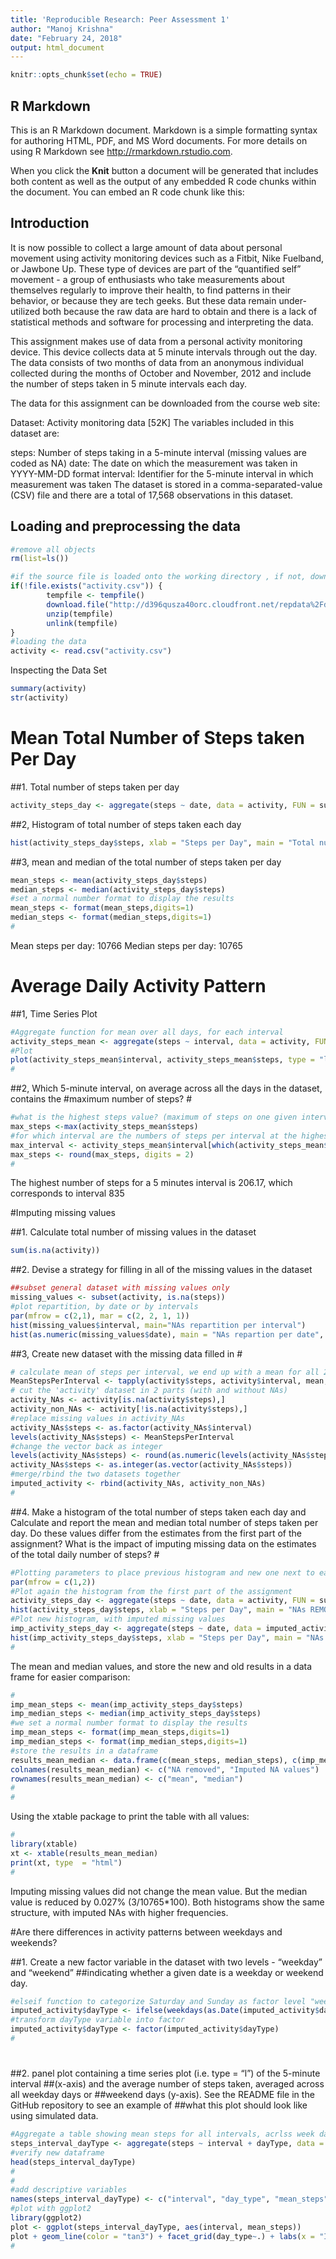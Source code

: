 ---
title: 'Reproducible Research: Peer Assessment 1'
author: "Manoj Krishna"
date: "February 24, 2018"
output: html_document
---

```{r setup, include=FALSE}
knitr::opts_chunk$set(echo = TRUE)
```

## R Markdown

This is an R Markdown document. Markdown is a simple formatting syntax for authoring HTML, PDF, and MS Word documents. For more details on using R Markdown see <http://rmarkdown.rstudio.com>.

When you click the **Knit** button a document will be generated that includes both content as well as the output of any embedded R code chunks within the document. You can embed an R code chunk like this:

## Introduction
It is now possible to collect a large amount of data about personal movement using activity monitoring devices such as a Fitbit, Nike Fuelband, or Jawbone Up. These type of devices are part of the "quantified self" movement - a group of enthusiasts who take measurements about themselves regularly to improve their health, to find patterns in their behavior, or because they are tech geeks. But these data remain under-utilized both because the raw data are hard to obtain and there is a lack of statistical methods and software for processing and interpreting the data.

This assignment makes use of data from a personal activity monitoring device. This device collects data at 5 minute intervals through out the day. The data consists of two months of data from an anonymous individual collected during the months of October and November, 2012 and include the number of steps taken in 5 minute intervals each day.

The data for this assignment can be downloaded from the course web site:

Dataset: Activity monitoring data [52K]
The variables included in this dataset are:

steps: Number of steps taking in a 5-minute interval (missing values are coded as NA)
date: The date on which the measurement was taken in YYYY-MM-DD format
interval: Identifier for the 5-minute interval in which measurement was taken
The dataset is stored in a comma-separated-value (CSV) file and there are a total of 17,568 observations in this dataset.

## Loading and preprocessing the data


```{r Loading}
#remove all objects
rm(list=ls())

#if the source file is loaded onto the working directory , if not, downlaod and unzip the file:
if(!file.exists("activity.csv")) {
        tempfile <- tempfile()
        download.file("http://d396qusza40orc.cloudfront.net/repdata%2Fdata%2Factivity.zip",destfile = tempfile)
        unzip(tempfile)
        unlink(tempfile)
}
#loading the data
activity <- read.csv("activity.csv")
```

Inspecting the Data Set
```{r summary, echo=TRUE}
summary(activity)
str(activity)
```


# Mean Total Number of Steps taken Per Day

##1. Total number of steps taken per day
```{r total number of steps, echo=TRUE}
activity_steps_day <- aggregate(steps ~ date, data = activity, FUN = sum, na.rm = TRUE)
```


##2, Histogram of total number of steps taken each day
```{r Histogram, echo=TRUE}
hist(activity_steps_day$steps, xlab = "Steps per Day", main = "Total number of steps taken per day", col = "wheat")
```


##3, mean and median of the total number of steps taken per day

```{r Mean and Median, echo=TRUE}
mean_steps <- mean(activity_steps_day$steps)
median_steps <- median(activity_steps_day$steps)
#set a normal number format to display the results
mean_steps <- format(mean_steps,digits=1)
median_steps <- format(median_steps,digits=1)
#
```
Mean steps per day: 10766
Median steps per day: 10765

# Average Daily Activity Pattern

##1, Time Series Plot

```{r Time Series Plot, echo=TRUE}
#Aggregate function for mean over all days, for each interval
activity_steps_mean <- aggregate(steps ~ interval, data = activity, FUN = mean, na.rm = TRUE)
#Plot
plot(activity_steps_mean$interval, activity_steps_mean$steps, type = "l", col = "tan3", xlab = "Intervals", ylab = "Total steps per interval", main = "Number of steps per interval (averaged) (NA removed)")
#
```


##2, Which 5-minute interval, on average across all the days in the dataset, contains the #maximum number of steps?
#
```{r 5 Minute Interval, echo=TRUE}
#what is the highest steps value? (maximum of steps on one given interval)
max_steps <-max(activity_steps_mean$steps)
#for which interval are the numbers of steps per interval at the highest?
max_interval <- activity_steps_mean$interval[which(activity_steps_mean$steps == max_steps)]
max_steps <- round(max_steps, digits = 2)
#
```
The highest number of steps for a 5 minutes interval is 206.17,
which corresponds to interval 835

#Imputing missing values

##1. Calculate total number of missing values in the dataset
```{r Missing Values, echo=TRUE}
sum(is.na(activity))

```


##2. Devise a strategy for filling in all of the missing values in the dataset
```{r filling missing valules, echo=TRUE}
##subset general dataset with missing values only
missing_values <- subset(activity, is.na(steps))
#plot repartition, by date or by intervals
par(mfrow = c(2,1), mar = c(2, 2, 1, 1))
hist(missing_values$interval, main="NAs repartition per interval")
hist(as.numeric(missing_values$date), main = "NAs repartion per date", breaks = 61)

```


##3, Create new dataset with the missing data filled in
#
```{r Missing data set, echo=TRUE}
# calculate mean of steps per interval, we end up with a mean for all 288 intervals
MeanStepsPerInterval <- tapply(activity$steps, activity$interval, mean, na.rm = TRUE)
# cut the 'activity' dataset in 2 parts (with and without NAs)
activity_NAs <- activity[is.na(activity$steps),]
activity_non_NAs <- activity[!is.na(activity$steps),]
#replace missing values in activity_NAs
activity_NAs$steps <- as.factor(activity_NAs$interval)
levels(activity_NAs$steps) <- MeanStepsPerInterval
#change the vector back as integer 
levels(activity_NAs$steps) <- round(as.numeric(levels(activity_NAs$steps)))
activity_NAs$steps <- as.integer(as.vector(activity_NAs$steps))
#merge/rbind the two datasets together
imputed_activity <- rbind(activity_NAs, activity_non_NAs)
#
```


##4. Make a histogram of the total number of steps taken each day and Calculate and report the mean and median total number of steps taken per day. Do these values differ from the estimates from the first part of the assignment? What is the impact of imputing missing data on the estimates of the total daily number of steps?
#
```{r Making histogram, echo=TRUE}
#Plotting parameters to place previous histogram and new one next to each other
par(mfrow = c(1,2))
#Plot again the histogram from the first part of the assignment
activity_steps_day <- aggregate(steps ~ date, data = activity, FUN = sum, na.rm = TRUE)
hist(activity_steps_day$steps, xlab = "Steps per Day", main = "NAs REMOVED - Total steps/day", col = "wheat")
#Plot new histogram, with imputed missing values
imp_activity_steps_day <- aggregate(steps ~ date, data = imputed_activity, FUN = sum, na.rm = TRUE)
hist(imp_activity_steps_day$steps, xlab = "Steps per Day", main = "NAs IMPUTED - Total steps/day", col = "wheat")
#
```


The mean and median values, and store the new and old results in a data frame for easier comparison:
```{r Old Mean and Median, echo=TRUE}
#
imp_mean_steps <- mean(imp_activity_steps_day$steps)
imp_median_steps <- median(imp_activity_steps_day$steps)
#we set a normal number format to display the results
imp_mean_steps <- format(imp_mean_steps,digits=1)
imp_median_steps <- format(imp_median_steps,digits=1)
#store the results in a dataframe
results_mean_median <- data.frame(c(mean_steps, median_steps), c(imp_mean_steps, imp_median_steps))
colnames(results_mean_median) <- c("NA removed", "Imputed NA values")
rownames(results_mean_median) <- c("mean", "median")
#
#
```

Using the xtable package to print the table with all values:
```{r xtable, echo=TRUE}
#
library(xtable)
xt <- xtable(results_mean_median)
print(xt, type  = "html")
#
```

Imputing missing values did not change the mean value. But the median value is reduced  by 0.027% (3/10765*100).
Both histograms show the same structure, with imputed NAs with higher frequencies.


#Are there differences in activity patterns between weekdays and weekends?

##1. Create a new factor variable in the dataset with two levels - "weekday" and "weekend" ##indicating whether a given date is a weekday or weekend day.
```{r New Factor variable, echo=TRUE}
#elseif function to categorize Saturday and Sunday as factor level "weekend", all the rest as "weekday"
imputed_activity$dayType <- ifelse(weekdays(as.Date(imputed_activity$date)) == "Samstag" | weekdays(as.Date(imputed_activity$date)) == "Sonntag", "weekend", "weekday")
#transform dayType variable into factor
imputed_activity$dayType <- factor(imputed_activity$dayType)
#
```
#


##2. panel plot containing a time series plot (i.e. type = "l") of the 5-minute interval ##(x-axis) and the average number of steps taken, averaged across all weekday days or ##weekend days (y-axis). See the README file in the GitHub repository to see an example of ##what this plot should look like using simulated data.
```{r Create Panel Plots, echo=TRUE}
#Aggregate a table showing mean steps for all intervals, acrlss week days and weekend days
steps_interval_dayType <- aggregate(steps ~ interval + dayType, data = imputed_activity, FUN = mean)
#verify new dataframe 
head(steps_interval_dayType)
#
#
#add descriptive variables
names(steps_interval_dayType) <- c("interval", "day_type", "mean_steps")
#plot with ggplot2
library(ggplot2)
plot <- ggplot(steps_interval_dayType, aes(interval, mean_steps))
plot + geom_line(color = "tan3") + facet_grid(day_type~.) + labs(x = "Intervals", y = "Average Steps", title = "Activity Patterns")
#
```

